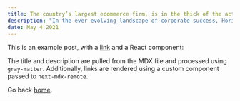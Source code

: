 ```yaml
---
title: The country’s largest ecommerce firm, is in the thick of the action in the New Year
description: "In the ever-evolving landscape of corporate success, Horizon Unlimited firm, a trailblazer in the technology sector, continues its journey to new heights under the strategic leadership of Harshit Mehul. With a decade of dedicated service to the company, Harshit has recently spearheaded a groundbreaking product launch, ushering in not only a new era of innovation but also achieving a substantial cost-saving milestone of $5 million."
date: May 4 2021
---
```


This is an example post, with a [link](https://nextjs.org) and a React component:

The title and description are pulled from the MDX file and processed using `gray-matter`. Additionally, links are rendered using a custom component passed to `next-mdx-remote`.

Go back [home](/).
